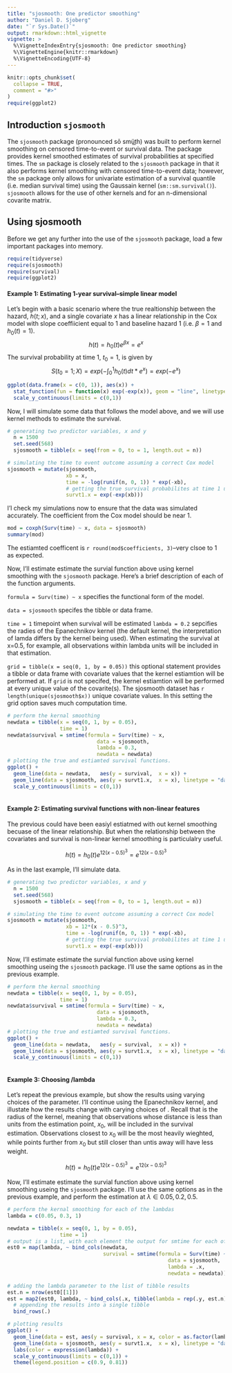 ```yaml
---
title: "sjosmooth: One predictor smoothing"
author: "Daniel D. Sjoberg"
date: "`r Sys.Date()`"
output: rmarkdown::html_vignette
vignette: >
  %\VignetteIndexEntry{sjosmooth: One predictor smoothing}
  %\VignetteEngine{knitr::rmarkdown}
  %\VignetteEncoding{UTF-8}
---
```


```r
knitr::opts_chunk$set(
  collapse = TRUE,
  comment = "#>"
)
require(ggplot2)
```

<!-- [![Coverage Status](https://img.shields.io/codecov/c/github/ddsjoberg/sjosmooth/master.svg)](https://codecov.io/github/ddsjoberg/sjosmooth?branch=master) --> 


## Introduction `sjosmooth`
The `sjosmooth` package (pronounced sō smüt͟h) was built to perform kernel smoothing on censored time-to-event or survival data.  The package provides kernel smoothed estimates of survival probabilities at specified times.  The `sm` package is closely related to the `sjosmooth` package in that it also performs kernel smoothing with censored time-to-event data; however, the `sm` package only allows for univariate estimation of a survival quantile (i.e. median survival time) using the Gaussain kernel (`sm::sm.survival()`).  `sjosmooth` allows for the use of other kernels and for an n-dimensional covarite matrix.

## Using sjosmooth
Before we get any further into the use of the `sjosmooth` package, load a few important packages into memory.
```r
require(tidyverse)
require(sjosmooth)
require(survival)
require(ggplot2)
```

#### Example 1: Estimating 1-year survival--simple linear model
Let's begin with a basic scenario where the true realtionship between the hazard, $h(t; x)$, and a single covariate $x$ has a linear relationship in the Cox model with slope coeffiicient equal to 1 and baseline hazard 1 (i.e. $\beta = 1$ and $h_0(t) = 1$).
$$
h(t) = h_0(t)e^{\beta x} = e^x
$$
The survival probability at time 1, $t_0 = 1$, is given by
$$
S(t_0 = 1; X) = exp(-\int_{0}^{1}h_0(t)dt*e^{x}) = exp(-e^{x})
$$
```r
ggplot(data.frame(x = c(0, 1)), aes(x)) +
  stat_function(fun = function(x) exp(-exp(x)), geom = "line", linetype = "dashed") +
  scale_y_continuous(limits = c(0,1))
```

Now, I will simulate some data that follows the model above, and we will use kernel methods to estimate the survival.

```r
# generating two predictor variables, x and y
  n = 1500
  set.seed(568)
  sjosmooth = tibble(x = seq(from = 0, to = 1, length.out = n))

# simulating the time to event outcome assuming a correct Cox model
sjosmooth = mutate(sjosmooth,
                   xb = x,
                   time = -log(runif(n, 0, 1)) * exp(-xb),
                   # getting the true survival probabilites at time 1 using x
                   survt1.x = exp(-exp(xb)))
```
I'l check my simulations now to ensure that the data was simulated accurately.  The \beta coefficient from the Cox model should be near 1.

```r
mod = coxph(Surv(time) ~ x, data = sjosmooth)
summary(mod)
```
The estiamted coefficent is `r round(mod$coefficients, 3)`--very clsoe to 1 as expected.

Now, I'll estimate estimate the survial function above using kernel smoothing with the `sjosmooth` package. Here's a brief description of each of the function arguments.

`formula = Surv(time) ~ x` specifies the functional form of the model.

`data = sjosmooth` specifes the tibble or data frame. 

`time = 1` timepoint when survival will be estimated
`lambda = 0.2` sepcifies the radies of the Epanechnikov kernel (the default kernel, the interpretation of lamda differs by the kernel being used).  When estimating the survival at x=0.5, for example, all observations within lambda units will be included in that estimation.

`grid = tibble(x = seq(0, 1, by = 0.05))` this optional statement provides a tibble or data frame with covariate values that the kernel estiamtion will be performed at. If `grid` is not specifed, the kernel estiamtion will be performed at every unique value of the covarite(s).  The sjosmooth dataset has `r length(unique(sjosmooth$x))` unique covariate values.  In this setting the grid option saves much computation time.

```r
# perform the kernal smoothing
newdata = tibble(x = seq(0, 1, by = 0.05),
                 time = 1)
newdata$survival = smtime(formula = Surv(time) ~ x, 
                             data = sjosmooth, 
                             lambda = 0.3, 
                             newdata = newdata)
# plotting the true and estiamted survival functions.
ggplot() + 
  geom_line(data = newdata,   aes(y = survival,  x = x)) +
  geom_line(data = sjosmooth, aes(y = survt1.x,  x = x), linetype = "dashed") +
  scale_y_continuous(limits = c(0,1))
  
```



#### Example 2: Estimating survival functions with non-linear features 
The previous could have been easiyl estiatmed with out kernel smoothing becuase of the linear relationship.  But when the relationship between the covariates and survival is non-linear kernel smoothing is particulalry useful.

$$
h(t) = h_0(t)e^{12 (x - 0.5)^3} = e^{12(x - 0.5)^3}
$$


As in the last example, I'll simulate data.

```r
# generating two predictor variables, x and y
  n = 1500
  set.seed(568)
  sjosmooth = tibble(x = seq(from = 0, to = 1, length.out = n))

# simulating the time to event outcome assuming a correct Cox model
sjosmooth = mutate(sjosmooth,
                   xb = 12*(x - 0.5)^3,
                   time = -log(runif(n, 0, 1)) * exp(-xb),
                   # getting the true survival probabilites at time 1 using x
                   survt1.x = exp(-exp(xb)))
```

Now, I'll estimate estimate the survial function above using kernel smoothing useing the `sjosmooth` package. I'll use the same options as in the previous example.

```r
# perform the kernal smoothing
newdata = tibble(x = seq(0, 1, by = 0.05),
                 time = 1)
newdata$survival = smtime(formula = Surv(time) ~ x, 
                             data = sjosmooth, 
                             lambda = 0.3, 
                             newdata = newdata)
# plotting the true and estiamted survival functions.
ggplot() + 
  geom_line(data = newdata,   aes(y = survival,  x = x)) +
  geom_line(data = sjosmooth, aes(y = survt1.x,  x = x), linetype = "dashed") +
  scale_y_continuous(limits = c(0,1))
  
```


#### Example 3: Choosing /lambda
Let's repeat the previous example, but show the results using varying choices of the \lambda parameter. I'll continue using the Epanechnikov kernel, and illustate how the results change with carying choices of \lambda.  Recall that \lambda is the radius of the kernel, meaning that observations whose distance is less than \lambda units from the  estimation point, $x_0$, will be included in the survival estimation.  Observations closest to $x_0$ will be the most heavily wieghted, while points further from $x_0$ but still closer than \lambda untis away will have less weight.

$$
h(t) = h_0(t)e^{12 (x - 0.5)^3} = e^{12(x - 0.5)^3}
$$

Now, I'll estimate estimate the survial function above using kernel smoothing useing the `sjosmooth` package. I'll use the same options as in the previous example, and perform the estimation at $\lambda \in {0.05, 0.2, 0.5}$.

```r
# perform the kernal smoothing for each of the lambdas
lambda = c(0.05, 0.3, 1)

newdata = tibble(x = seq(0, 1, by = 0.05),
                 time = 1)
# output is a list, with each element the output for smtime for each of the lambda values
est0 = map(lambda, ~ bind_cols(newdata,
                               survival = smtime(formula = Surv(time) ~ x, 
                                                    data = sjosmooth, 
                                                    lambda = .x, 
                                                    newdata = newdata)))
```

```r
# adding the lambda parameter to the list of tibble results
est.n = nrow(est0[[1]])
est = map2(est0, lambda, ~ bind_cols(.x, tibble(lambda = rep(.y, est.n)))) %>%
  # appending the results into a single tibble
  bind_rows(.)

# plotting results
ggplot() +
  geom_line(data = est, aes(y = survival, x = x, color = as.factor(lambda))) +
  geom_line(data = sjosmooth, aes(y = survt1.x,  x = x), linetype = "dashed") +
  labs(color = expression(lambda)) +
  scale_y_continuous(limits = c(0,1)) +
  theme(legend.position = c(0.9, 0.81))

```



